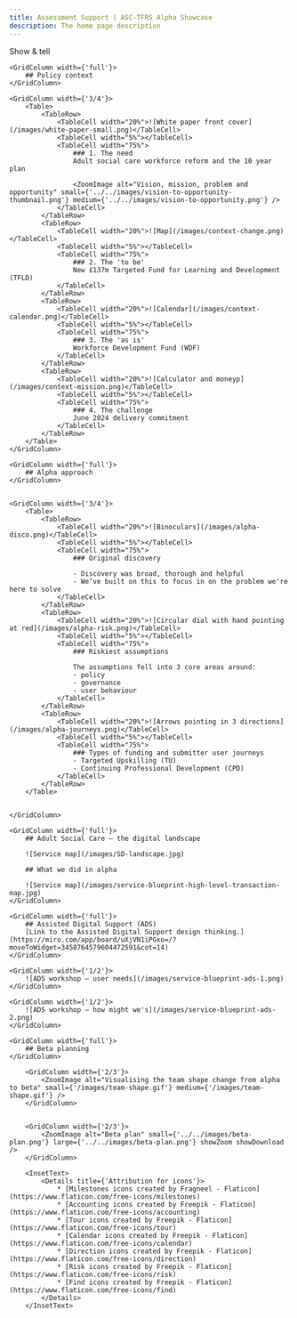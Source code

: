 ```yaml
---
title: Assessment Support | ASC-TFRS Alpha Showcase
description: The home page description
---
```


<Heading caption='Assessment Support' tag='h1'>Show & tell</Heading>

<GridRow>

    <GridColumn width={'full'}>
        ## Policy context
    </GridColumn>

    <GridColumn width={'3/4'}>
        <Table>
            <TableRow>
                <TableCell width="20%">![White paper front cover](/images/white-paper-small.png)</TableCell>
                <TableCell width="5%"></TableCell>
                <TableCell width="75%">
                    ### 1. The need
                    Adult social care workforce reform and the 10 year plan

                    <ZoomImage alt="Vision, mission, problem and opportunity" small={'../../images/vision-to-opportunity-thumbnail.png'} medium={'../../images/vision-to-opportunity.png'} />
                </TableCell>
            </TableRow>
            <TableRow>
                <TableCell width="20%">![Map](/images/context-change.png)</TableCell>
                <TableCell width="5%"></TableCell>
                <TableCell width="75%">
                    ### 2. The 'to be'
                    New £137m Targeted Fund for Learning and Development (TFLD)
                </TableCell>
            </TableRow>
            <TableRow>
                <TableCell width="20%">![Calendar](/images/context-calendar.png)</TableCell>
                <TableCell width="5%"></TableCell>
                <TableCell width="75%">
                    ### 3. The 'as is'
                    Workforce Development Fund (WDF)
                </TableCell>
            </TableRow>
            <TableRow>
                <TableCell width="20%">![Calculator and moneyp](/images/context-mission.png)</TableCell>
                <TableCell width="5%"></TableCell>
                <TableCell width="75%">
                    ### 4. The challenge
                    June 2024 delivery commitment
                </TableCell>
            </TableRow>
        </Table>
    </GridColumn> 
</GridRow>

<GridRow>

    <GridColumn width={'full'}>
        ## Alpha approach
    </GridColumn>


    <GridColumn width={'3/4'}>
        <Table>
            <TableRow>
                <TableCell width="20%">![Binoculars](/images/alpha-disco.png)</TableCell>
                <TableCell width="5%"></TableCell>
                <TableCell width="75%">
                    ### Original discovery 

                    - Discovery was broad, thorough and helpful​
                    - We’ve built on this to focus in on the problem we're here to solve
                </TableCell>
            </TableRow>
            <TableRow>
                <TableCell width="20%">![Circular dial with hand pointing at red](/images/alpha-risk.png)</TableCell>
                <TableCell width="5%"></TableCell>
                <TableCell width="75%">
                    ### Riskiest assumptions

                    The assumptions fell into 3 core areas around:
                    - policy
                    - governance
                    - user behaviour
                </TableCell>
            </TableRow>
            <TableRow>
                <TableCell width="20%">![Arrows pointing in 3 directions](/images/alpha-journeys.png)</TableCell>
                <TableCell width="5%"></TableCell>
                <TableCell width="75%">
                    ### Types of funding and submitter user journeys 
                    - Targeted Upskilling (TU)
                    - Continuing Professional Development (CPD)
                </TableCell>
            </TableRow>
        </Table>


    </GridColumn>

<GridRow>

    <GridColumn width={'full'}>
        ## Adult Social Care — the digital landscape

        ![Service map](/images/SD-landscape.jpg)

        ## What we did in alpha

        ![Service map](/images/service-blueprint-high-level-transaction-map.jpg)
    </GridColumn>

    <GridColumn width={'full'}>
        ## Assisted Digital Support (ADS)
        [Link to the Assisted Digital Support design thinking.](https://miro.com/app/board/uXjVN1iPGxo=/?moveToWidget=3458764579604472591&cot=14)
    </GridColumn>

    <GridColumn width={'1/2'}>
        ![ADS workshop — user needs](/images/service-blueprint-ads-1.png)
    </GridColumn>

    <GridColumn width={'1/2'}>
        ![ADS workshop — how might we's](/images/service-blueprint-ads-2.png)
    </GridColumn>

</GridRow>

<GridRow>

    <GridColumn width={'full'}>
        ## Beta planning
    </GridColumn>

        <GridColumn width={'2/3'}>
            <ZoomImage alt="Visualising the team shape change from alpha to beta" small={'/images/team-shape.gif'} medium={'/images/team-shape.gif'} />
        </GridColumn>


        <GridColumn width={'2/3'}>
            <ZoomImage alt="Beta plan" small={'../../images/beta-plan.png'} large={'../../images/beta-plan.png'} showZoom showDownload />
        </GridColumn>

</GridRow>

        <InsetText>
            <Details title={'Attribution for icons'}>
                * [Milestones icons created by Fragneel - Flaticon](https://www.flaticon.com/free-icons/milestones)
                * [Accounting icons created by Freepik - Flaticon](https://www.flaticon.com/free-icons/accounting)
                * [Tour icons created by Freepik - Flaticon](https://www.flaticon.com/free-icons/tour)
                * [Calendar icons created by Freepik - Flaticon](https://www.flaticon.com/free-icons/calendar)
                * [Direction icons created by Freepik - Flaticon](https://www.flaticon.com/free-icons/direction)
                * [Risk icons created by Freepik - Flaticon](https://www.flaticon.com/free-icons/risk)
                * [Find icons created by Freepik - Flaticon](https://www.flaticon.com/free-icons/find)
            </Details>
        </InsetText>

</GridRow>
